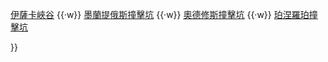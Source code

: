 {{Navbox
|name  = 土卫三
|title = [[土卫三]]
|image = [[File:Saturn's Moon Tethys as seen from Voyager 2.jpg|50px|link=|alt=]]
|list1  = {{Nowrap begin}}[[土衛三表面特徵列表]] {{·w}} [[伊薩卡峽谷]] {{·w}} [[墨蘭提俄斯撞擊坑]] {{·w}} [[奧德修斯撞擊坑]] {{·w}} [[珀涅羅珀撞擊坑]]{{Nowrap end}}

}}